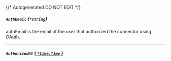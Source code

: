 {/* Autogenerated DO NOT EDIT  */}
##### `AuthEmail` *{`*string`}*
authEmail is the email of the user that authorized the connector using OAuth.

---
##### `AuthorizedAt` [*{ `*time.Time` }*](https://pkg.go.dev/time#Time)


